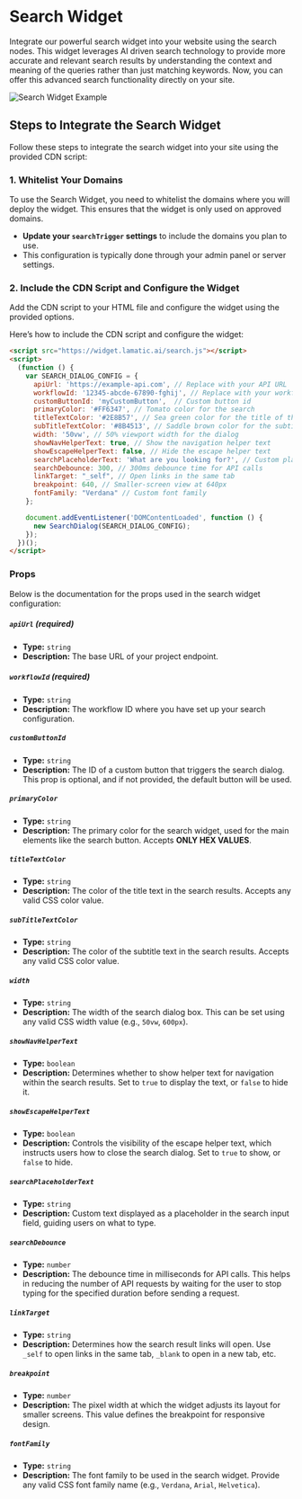 # Search Widget

Integrate our powerful search widget into your website using the search nodes. This widget leverages AI driven search technology to provide more accurate and relevant search results by understanding the context and meaning of the queries rather than just matching keywords. Now, you can offer this advanced search functionality directly on your site.
<br />

<img src="/assets/search-node-sample.png" alt="Search Widget Example" />

## Steps to Integrate the Search Widget

Follow these steps to integrate the search widget into your site using the provided CDN script:

### 1. Whitelist Your Domains

To use the Search Widget, you need to whitelist the domains where you will deploy the widget. This ensures that the widget is only used on approved domains.

- **Update your `searchTrigger` settings** to include the domains you plan to use.
- This configuration is typically done through your admin panel or server settings.

### 2. Include the CDN Script and Configure the Widget

Add the CDN script to your HTML file and configure the widget using the provided options.

Here’s how to include the CDN script and configure the widget:

```html
<script src="https://widget.lamatic.ai/search.js"></script>
<script>
  (function () {
    var SEARCH_DIALOG_CONFIG = {
      apiUrl: 'https://example-api.com', // Replace with your API URL
      workflowId: '12345-abcde-67890-fghij', // Replace with your workflow ID
      customButtonId: 'myCustomButton',  // Custom button id
      primaryColor: '#FF6347', // Tomato color for the search
      titleTextColor: '#2E8B57', // Sea green color for the title of the results
      subTitleTextColor: '#8B4513', // Saddle brown color for the subtitle of the results
      width: '50vw', // 50% viewport width for the dialog
      showNavHelperText: true, // Show the navigation helper text
      showEscapeHelperText: false, // Hide the escape helper text
      searchPlaceholderText: 'What are you looking for?', // Custom placeholder text
      searchDebounce: 300, // 300ms debounce time for API calls
      linkTarget: "_self", // Open links in the same tab
      breakpoint: 640, // Smaller-screen view at 640px
      fontFamily: "Verdana" // Custom font family
    };

    document.addEventListener('DOMContentLoaded', function () {
      new SearchDialog(SEARCH_DIALOG_CONFIG);
    });
  })();
</script>
```

### Props

Below is the documentation for the props used in the search widget configuration:

##### `apiUrl` (required)

- **Type:** `string`
- **Description:** The base URL of your project endpoint.

##### `workflowId` (required)

- **Type:** `string`
- **Description:** The workflow ID where you have set up your search configuration.

##### `customButtonId`

- **Type:** `string`
- **Description:** The ID of a custom button that triggers the search dialog. This prop is optional, and if not provided, the default button will be used.

##### `primaryColor`

- **Type:** `string`
- **Description:** The primary color for the search widget, used for the main elements like the search button. Accepts **ONLY HEX VALUES**.

##### `titleTextColor`

- **Type:** `string`
- **Description:** The color of the title text in the search results. Accepts any valid CSS color value.

##### `subTitleTextColor`

- **Type:** `string`
- **Description:** The color of the subtitle text in the search results. Accepts any valid CSS color value.

##### `width`

- **Type:** `string`
- **Description:** The width of the search dialog box. This can be set using any valid CSS width value (e.g., `50vw`, `600px`).

##### `showNavHelperText`

- **Type:** `boolean`
- **Description:** Determines whether to show helper text for navigation within the search results. Set to `true` to display the text, or `false` to hide it.

##### `showEscapeHelperText`

- **Type:** `boolean`
- **Description:** Controls the visibility of the escape helper text, which instructs users how to close the search dialog. Set to `true` to show, or `false` to hide.

##### `searchPlaceholderText`

- **Type:** `string`
- **Description:** Custom text displayed as a placeholder in the search input field, guiding users on what to type.

##### `searchDebounce`

- **Type:** `number`
- **Description:** The debounce time in milliseconds for API calls. This helps in reducing the number of API requests by waiting for the user to stop typing for the specified duration before sending a request.

##### `linkTarget`

- **Type:** `string`
- **Description:** Determines how the search result links will open. Use `_self` to open links in the same tab, `_blank` to open in a new tab, etc.

##### `breakpoint`

- **Type:** `number`
- **Description:** The pixel width at which the widget adjusts its layout for smaller screens. This value defines the breakpoint for responsive design.

##### `fontFamily`

- **Type:** `string`
- **Description:** The font family to be used in the search widget. Provide any valid CSS font family name (e.g., `Verdana`, `Arial`, `Helvetica`).
